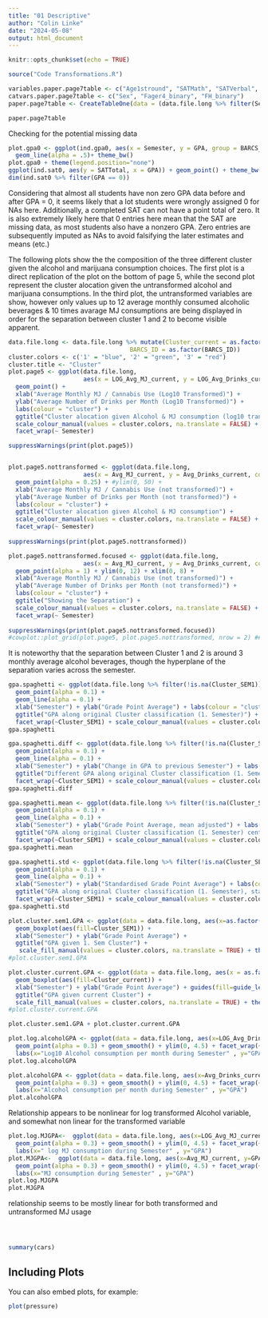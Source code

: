 ```yaml
---
title: "01 Descriptive"
author: "Colin Linke"
date: "2024-05-08"
output: html_document
---
```


```r
knitr::opts_chunk$set(echo = TRUE)
```


```r
source("Code Transformations.R")
```

```r
variables.paper.page7table <- c("Age1stround", "SATMath", "SATVerbal", "SATWriting", "GPA", "Parental_SES", "STAI_SELF_Total", "BDI_SELF_Total", "Avg_Drinks_SEM1", "Avg_MJ_SEM1", "Sex", "Fager4_binary", "FH_binary") 
catvars.paper.page7table <- c("Sex", "Fager4_binary", "FH_binary")
paper.page7table <- CreateTableOne(data = (data.file.long %>% filter(Semester == 1)), vars = variables.paper.page7table, catvars.paper.page7table, strata = "Cluster_SEM1", includeNA = TRUE, test = TRUE)

paper.page7table
```

Checking for the potential missing data
```r
plot.gpa0 <- ggplot(ind.gpa0, aes(x = Semester, y = GPA, group = BARCS_ID, col = BARCS_ID)) + 
  geom_line(alpha = .5)+ theme_bw()
plot.gpa0 + theme(legend.position="none") 
ggplot(ind.sat0, aes(y = SATTotal, x = GPA)) + geom_point() + theme_bw()
dim(ind.sat0 %>% filter(GPA == 0))
```

Considering that almost all students have non zero GPA data before and after GPA = 0,  it seems likely that a lot students were wrongly assigned 0 for NAs here. Additionally, a completed SAT can not have a point total of zero. It is also extremely likely here that 0 entries here mean that the SAT are missing data, as most students also have a nonzero GPA. Zero entries are  subsequently imputed as NAs to avoid falsifying the later estimates and means (etc.)



The following plots show the the composition of the three different cluster given the alcohol and marijuana consumption choices. The first plot is a direct replication of the plot on the bottom of page 5, while the second plot represent the cluster alocation given the untransformed alcohol and marijuana consumptions. In the third plot, the untransformed variables are show, however only values up to 12 average monthly consumed alcoholic beverages & 10 times avarage MJ consumptions are being displayed in order for the separation between cluster 1 and 2 to become visible apparent.
```r
data.file.long <- data.file.long %>% mutate(Cluster_current = as.factor(Cluster_current),
                                  BARCS_ID = as.factor(BARCS_ID))
cluster.colors <- c('1' = "blue", '2' = "green", '3' = "red")
cluster.title <- "Cluster"
plot.page5 <- ggplot(data.file.long, 
                     aes(x = LOG_Avg_MJ_current, y = LOG_Avg_Drinks_current, col = Cluster_current)) + 
  geom_point() +
  xlab("Average Monthly MJ / Cannabis Use (Log10 Transformed)") +
  ylab("Average Number of Drinks per Month (Log10 Transformed)") +
  labs(colour = "cluster") +
  ggtitle("Cluster alocation given Alcohol & MJ consumption (log10 transformed)") +
  scale_colour_manual(values = cluster.colors, na.translate = FALSE) + theme_bw() +
  facet_wrap(~ Semester)

suppressWarnings(print(plot.page5))  


plot.page5.nottransformed <- ggplot(data.file.long, 
                     aes(x = Avg_MJ_current, y = Avg_Drinks_current, col = Cluster_current)) + 
  geom_point(alpha = 0.25) + #ylim(0, 50) +
  xlab("Average Monthly MJ / Cannabis Use (not transformed)") +
  ylab("Average Number of Drinks per Month (not transformed)") +
  labs(colour = "cluster") +
  ggtitle("Cluster alocation given Alcohol & MJ consumption") +
  scale_colour_manual(values = cluster.colors, na.translate = FALSE) + theme_bw() +
  facet_wrap(~ Semester)
  
suppressWarnings(print(plot.page5.nottransformed)) 

plot.page5.nottransformed.focused <- ggplot(data.file.long, 
                     aes(x = Avg_MJ_current, y = Avg_Drinks_current, col = Cluster_current)) + 
  geom_point(alpha = 1) + ylim(0, 12) + xlim(0, 8) +
  xlab("Average Monthly MJ / Cannabis Use (not transformed)") +
  ylab("Average Number of Drinks per Month (not transformed)") +
  labs(colour = "cluster") +
  ggtitle("Showing the Separation") +
  scale_colour_manual(values = cluster.colors, na.translate = FALSE) + theme_bw() +
  facet_wrap(~ Semester)
  
suppressWarnings(print(plot.page5.nottransformed.focused)) 
#cowplot::plot_grid(plot.page5, plot.page5.nottransformed, nrow = 2) ##just not good
```
It is noteworthy that the separation between Cluster 1 and 2 is around 3 monthly average alcohol beverages, though the hyperplane of the separation varies across the semester.   




```r
gpa.spaghetti <- ggplot(data.file.long %>% filter(!is.na(Cluster_SEM1)), aes(x = Semester, y = GPA, group = BARCS_ID, col = Cluster_current)) +
  geom_point(alpha = 0.1) + 
  geom_line(alpha = 0.1) +
  xlab("Semester") + ylab("Grade Point Average") + labs(colour = "cluster") +
  ggtitle("GPA along original Cluster classification (1. Semester)") +
  facet_wrap(~Cluster_SEM1) + scale_colour_manual(values = cluster.colors, na.translate = FALSE) + theme_bw() 
gpa.spaghetti

gpa.spaghetti.diff <- ggplot(data.file.long %>% filter(!is.na(Cluster_SEM1)), aes(x = Semester, y = diff_GPA, group = BARCS_ID, col = Cluster_current)) +
  geom_point(alpha = 0.1) + 
  geom_line(alpha = 0.1) +
  xlab("Semester") + ylab("Change in GPA to previous Semester") + labs(colour = "cluster") +
  ggtitle("Different GPA along original Cluster classification (1. Semester)") +
  facet_wrap(~Cluster_SEM1) + scale_colour_manual(values = cluster.colors, na.translate = FALSE) + theme_bw() 
gpa.spaghetti.diff

gpa.spaghetti.mean <- ggplot(data.file.long %>% filter(!is.na(Cluster_SEM1)), aes(x = Semester, y = mean_GPA, group = BARCS_ID, col = Cluster_current)) +
  geom_point(alpha = 0.1) + 
  geom_line(alpha = 0.1) +
  xlab("Semester") + ylab("Grade Point Average, mean adjusted") + labs(colour = "cluster") +
  ggtitle("GPA along original Cluster classification (1. Semester) centered around mean") +
  facet_wrap(~Cluster_SEM1) + scale_colour_manual(values = cluster.colors, na.translate = FALSE) + theme_bw() 
gpa.spaghetti.mean

gpa.spaghetti.std <- ggplot(data.file.long %>% filter(!is.na(Cluster_SEM1)), aes(x = Semester, y = std_GPA, group = BARCS_ID, col = Cluster_current)) +
  geom_point(alpha = 0.1) + 
  geom_line(alpha = 0.1) +
  xlab("Semester") + ylab("Standardised Grade Point Average") + labs(colour = "cluster") +
  ggtitle("GPA along original Cluster classification (1. Semester), standardised") +
  facet_wrap(~Cluster_SEM1) + scale_colour_manual(values = cluster.colors, na.translate = FALSE) + theme_bw() 
gpa.spaghetti.std

plot.cluster.sem1.GPA <- ggplot(data = data.file.long, aes(x=as.factor(Semester), y=GPA)) +
  geom_boxplot(aes(fill=Cluster_SEM1)) + 
  xlab("Semester") + ylab("Grade Point Average") +
  ggtitle("GPA given 1. Sem Cluster") +
   scale_fill_manual(values = cluster.colors, na.translate = TRUE) + theme_bw() + guides(fill="none")
#plot.cluster.sem1.GPA

plot.cluster.current.GPA <- ggplot(data = data.file.long, aes(x = as.factor(Semester), y=GPA)) +
  geom_boxplot(aes(fill=Cluster_current)) + 
  xlab("Semester") + ylab("Grade Point Average") + guides(fill=guide_legend(title="Cluster")) +
  ggtitle("GPA given current Cluster") +
  scale_fill_manual(values = cluster.colors, na.translate = TRUE) + theme_bw() 
#plot.cluster.current.GPA

plot.cluster.sem1.GPA + plot.cluster.current.GPA
```


```r
plot.log.alcoholGPA <- ggplot(data = data.file.long, aes(x=LOG_Avg_Drinks_current, y=GPA)) +
  geom_point(alpha = 0.3) + geom_smooth() + ylim(0, 4.5) + facet_wrap(~Semester) +
  labs(x="Log10 Alcohol consumption per month during Semester" , y="GPA")
plot.log.alcoholGPA 

plot.alcoholGPA <- ggplot(data = data.file.long, aes(x=Avg_Drinks_current, y=GPA)) +
  geom_point(alpha = 0.3) + geom_smooth() + ylim(0, 4.5) + facet_wrap(~Semester) +
  labs(x="Alcohol consumption per month during Semester" , y="GPA")
plot.alcoholGPA 
```
Relationship appears to be nonlinear for log transformed Alcohol variable, and somewhat non linear for the transformed variable


```r
plot.log.MJGPA<-  ggplot(data = data.file.long, aes(x=LOG_Avg_MJ_current, y=GPA)) +
  geom_point(alpha = 0.3) + geom_smooth() + ylim(0, 4.5) + facet_wrap(~Semester, scales = "free") +
  labs(x=" log MJ consumption during Semester" , y="GPA")
plot.MJGPA<-  ggplot(data = data.file.long, aes(x=Avg_MJ_current, y=GPA)) +
  geom_point(alpha = 0.3) + geom_smooth() + ylim(0, 4.5) + facet_wrap(~Semester, scales = "free") +
  labs(x="MJ consumption during Semester" , y="GPA")
plot.log.MJGPA
plot.MJGPA
```
relationship seems to be mostly linear for both transformed and untransformed MJ usage 


```r

```

```r

```

```r

```













```r
summary(cars)
```

## Including Plots

You can also embed plots, for example:

```r
plot(pressure)
```
